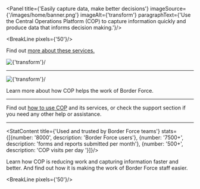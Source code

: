 
<Panel title={'Easily capture data, make better decisions'}
 imageSource={'/images/home/banner.png'} imageAlt={'transform'}
 paragraphText={'Use the Central Operations Platform (COP) to capture information quickly and produce data that informs decision making.'}/>

<SubPanel/>

<div className="govuk-width-container">

<BreakLine pixels={'50'}/>

<div className="govuk-grid-row">
  <div className="govuk-grid-column-one-half">
    <MediumTitle text={'Get data in and out easily'}/>
    <Paragraph text={'COP helps you log information — whether it be forms, reports, images or biometrics — on laptops and mobile devices. It translates the information into data that you can track, analyse and share to help Border Force make better decisions.'}/>
    <Paragraph text={'The services currently on COP include:'}/>
    <BulletList list={['Immediate Event Notification (IEN)', 'National Security (NS) Referral', 'Cash Detection', 'Operational Activity Reporting (OAR)', 'Mandatory Declarations (Man Dec)', 'Use of Force']}/>
    <p className="govuk-body">Find out <a href="https://training.cop.homeoffice.gov.uk/#cop" class="govuk-link" target="_blank">more about these services.</a></p>
  </div>

  <div className="govuk-grid-column-one-half">
    <Image noMobile={true}  source={'/images/home/group-20.png'} alt={'transform'}/>
  </div>
</div>

<Hr inContent={true}/>

<div className="govuk-grid-row homepage-content-margin">
  <div className="govuk-grid-column-one-half">
    <MediumTitle text={'How COP helps frontline staff'}/>
  </div>
</div>

<div style={{marginLeft: '5px'}} className="govuk-grid-row homepage-content-margin">
  <div className="govuk-grid-column-two-thirds">
    <Image source={'/images/home/group-5.png'} alt={'transform'}/>
  </div>
</div>

<div className="govuk-grid-row homepage-content-margin">
  <div className="govuk-grid-column-one-half">
    <p className="govuk-body">Learn more about <Link class="govuk-link" to="/about/benefits/">how COP helps the work of Border Force.</Link></p>
  </div>
</div>

<Hr inContent={true}/>

<div className="govuk-grid-row homepage-content-margin">
  <div className="govuk-grid-column-one-half">
    <MediumTitle text={'How to get support'}/>
        <p className="govuk-body">Find out <a class="govuk-link" href="https://training.cop.homeoffice.gov.uk" target="_blank">how to use COP</a> and its services, or <Link class="govuk-link" to="/support/">check the support section</Link> if you need any other help or assistance.</p>
  </div>
</div>

<Hr inContent={true}/>

<StatContent title={'Used and trusted by Border Force teams'}
stats={[{number: '8000', description: 'Border Force users'},
{number: '7500+', description: 'forms and reports submitted per month'},
{number: '500+', description: 'COP visits per day '}]}/>

<div className="govuk-grid-row">
 <div className="govuk-grid-column-one-half">
  <p className="govuk-body">Learn <Link to="/about/" class="govuk-link">how COP is reducing work</Link> and capturing information faster and better. And find out how it is <Link to="/about/benefits/" class="govuk-link">making the work of Border Force staff easier.</Link></p>
 </div>
</div>

<BreakLine pixels={'50'}/>

</div>